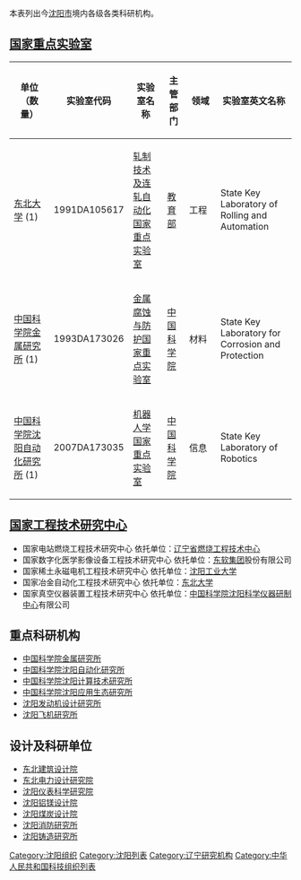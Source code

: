 {{unreferenced|time=2013-05-01T00:12:55+00:00}}
本表列出今[[沈阳市|沈阳市]]境内各级各类科研机构。

== [[国家重点实验室|国家重点实验室]] ==
{| class="wikitable" border="1" cellpadding="2"
! 单位（数量）|| 实验室代码 || 实验室名称 || 主管部门 || width=40px | 领域 || 实验室英文名称
|-
| [[东北大学|东北大学]] (1) || 1991DA105617 || [http://www.ral.neu.edu.cn/ 轧制技术及连轧自动化国家重点实验室] {{Wayback|url=http://www.ral.neu.edu.cn/ |date=20130426035403 }} || [[中华人民共和国教育部|教育部]] || 工程 || State Key Laboratory of Rolling and Automation
|----- style="background:#efefef"
| [http://www.imr.cas.cn/ 中国科学院金属研究所] {{Wayback|url=http://www.imr.cas.cn/ |date=20130501044247 }} (1) || 1993DA173026 || [http://www.sklcp.imr.cas.cn/ 金属腐蚀与防护国家重点实验室] {{Wayback|url=http://www.sklcp.imr.cas.cn/ |date=20130130065324 }} || [[中国科学院|中国科学院]] || 材料 || State Key Laboratory for Corrosion and Protection 
|-
| [http://www.sia.cas.cn/ 中国科学院沈阳自动化研究所] {{Wayback|url=http://www.sia.cas.cn/ |date=20130725102919 }} (1) || 2007DA173035 || [http://uav.sia.cn/index.php/ 机器人学国家重点实验室] {{Wayback|url=http://uav.sia.cn/index.php/ |date=20130607004414 }} || [[中国科学院|中国科学院]] || 信息 || State Key Laboratory of Robotics
|}

== [[国家工程技术研究中心|国家工程技术研究中心]] ==
* 国家电站燃烧工程技术研究中心 依托单位：[[辽宁省燃烧工程技术中心|辽宁省燃烧工程技术中心]]
* 国家数字化医学影像设备工程技术研究中心 依托单位：[[东软集团|东软集团]]股份有限公司
* 国家稀土永磁电机工程技术研究中心 依托单位：[[沈阳工业大学|沈阳工业大学]]
* 国家冶金自动化工程技术研究中心 依托单位：[[东北大学|东北大学]]
* 国家真空仪器装置工程技术研究中心 依托单位：[[中国科学院沈阳科学仪器研制中心|中国科学院沈阳科学仪器研制中心]]有限公司

== 重点科研机构 ==
* [[中国科学院金属研究所|中国科学院金属研究所]]
* [[中国科学院沈阳自动化研究所|中国科学院沈阳自动化研究所]]
* [[中国科学院沈阳计算技术研究所|中国科学院沈阳计算技术研究所]]
* [[中国科学院沈阳应用生态研究所|中国科学院沈阳应用生态研究所]]
* [[沈阳发动机设计研究所|沈阳发动机设计研究所]]
* [[沈阳飞机研究所|沈阳飞机研究所]]
== 设计及科研单位 ==
* [[东北建筑设计院|东北建筑设计院]]
* [[东北电力设计研究院|东北电力设计研究院]]
* [[沈阳仪表科学研究院|沈阳仪表科学研究院]]
* [[沈阳铝镁设计院|沈阳铝镁设计院]]
* [[沈阳煤炭设计院|沈阳煤炭设计院]]
* [[沈阳消防研究所|沈阳消防研究所]]
* [[沈阳铸造研究所|沈阳铸造研究所]]

[[Category:沈阳组织|Category:沈阳组织]]
[[Category:沈阳列表|Category:沈阳列表]]
[[Category:辽宁研究机构|Category:辽宁研究机构]]
[[Category:中华人民共和国科技组织列表|Category:中华人民共和国科技组织列表]]